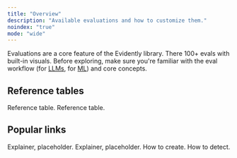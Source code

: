 ```yaml
---
title: "Overview"
description: "Available evaluations and how to customize them."
noindex: "true"
mode: "wide"
---
```


Evaluations are a core feature of the Evidently library. There 100+ evals with built-in visuals. Before exploring, make sure you're familiar with the eval workflow (for [LLMs](../quickstart_llm), for [ML](../quickstart_ml)) and core concepts.

## Reference tables

<CardGroup cols={2}>
  <Card title="All Descriptors" icon="table-list" href="all_descriptors">
    Reference table.
  </Card>

  <Card title="All Metrics" icon="chart-simple" href="all_metrics">
    Reference table.
  </Card>

</CardGroup>

## Popular links

<CardGroup cols={4}>
  <Card title="How LLM eval works" icon="table-list" href="all_descriptors">
    Explainer, placeholder. 
  </Card>

  <Card title="How Data Drift works" icon="chart-simple" href="all_metrics">
    Explainer, placeholder.
  </Card>

  <Card title="LLM judges" icon="sparkles" href="customize_llm_judge">
    How to create.
  </Card>

  <Card title="Data Drift" icon="sparkles" href="explainer_data_drift">
    How to detect.
  </Card>
</CardGroup>
